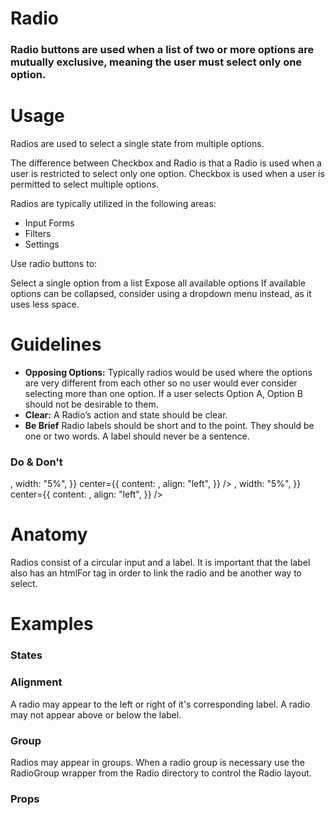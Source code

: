 
<Meta title="Atoms|Radio" component={Radio} />

# Radio

### Radio buttons are used when a list of two or more options are mutually exclusive, meaning the user must select only one option.

<Preview withToolbar>
  <Story name="Standard">
    <Radio id="radio" name="standard" label="Radio" />
  </Story>
</Preview>

# Usage

Radios are used to select a single state from multiple options.

The difference between Checkbox and Radio is that a Radio is used when a user is restricted to select only one option. Checkbox is used when a user is permitted to select multiple options.

Radios are typically utilized in the following areas:

- Input Forms
- Filters
- Settings

Use radio buttons to:

Select a single option from a list
Expose all available options
If available options can be collapsed, consider using a dropdown menu instead, as it uses less space.

# Guidelines

- **Opposing Options:**
  Typically radios would be used where the options are very different from each other so no user would ever consider selecting more than one option. If a user selects Option A, Option B should not be desirable to them.
- **Clear:**
  A Radio’s action and state should be clear.
- **Be Brief**
  Radio labels should be short and to the point. They should be one or two words. A label should never be a sentence.

### Do & Don't

<Preview>
  <Story name="Guidelines">
    <React.Fragment>
      <Bar
        padding="2x"
        contentAlign="center"
        left={{
          content: <Icon icon="check" variant="success" size="lg" />,
          width: "5%",
        }}
        center={{
          content: <Radio id="brief" name="guidelines" label="Brief Label" />,
          align: "left",
        }}
      />
      <Bar
        padding="2x"
        contentAlign="center"
        left={{
          content: <Icon icon="close" variant="alert" size="lg" />,
          width: "5%",
        }}
        center={{
          content: <Radio id="long" name="guidelines" label="Radio with a long label because you cannot be concise with your words." />,
          align: "left",
        }}
      />
    </React.Fragment>
  </Story>
</Preview>

# Anatomy

Radios consist of a circular input and a label. It is important that the label also has an htmlFor tag in order to link the radio and be another way to select.

<!-- ## Behavior -->

# Examples

### States

<!-- We can drop it in a `Preview` to get a code snippet: -->

<Preview>
  <Story name="States">
    <Grid>
      <Radio id="Selected" name="states" label="Selected" checked />
      <Radio id="Unselected" name="states" label="Unselected" />
      <Radio id="Disabled" name="states" label="Disabled" disabled />
    </Grid>
  </Story>
</Preview>

### Alignment

A radio may appear to the left or right of it's corresponding label. A radio may not appear above or below the label.

<Preview>
  <Story name="Alignment">
    <Grid>
      <Radio id="Left Aligned" name="alignment" label="Left Aligned" />
      <Radio id="Right Aligned" name="alignment" label="Right Aligned" align="right" />
    </Grid>
  </Story>
</Preview>

### Group

Radios may appear in groups. When a radio group is necessary use the RadioGroup wrapper from the Radio directory to control the Radio layout.

<Preview>
  <Story name="Radio Group">
    <Form>
      <FormSection title="Radio Group (2 Columns)">
        <RadioGroup columns="2">
          <Radio id="radio-1" name="radio-group" value="1" label="Radio 1" />
          <Radio id="radio-2" name="radio-group" value="2" label="Radio 2" />
          <Radio id="radio-3" name="radio-group" value="3" label="Radio 3" />
          <Radio id="radio-4" name="radio-group" value="4" label="Radio 4" />
        </RadioGroup>
      </FormSection>
    </Form>
  </Story>
</Preview>

### Props

<Props of={Radio} />
